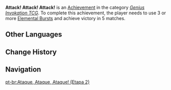 {{Achievement Infobox
|title        = Attack! Attack! Attack!
|id           = 80210
|order id     = 212
|category     = Genius Invokation TCG (Achievement)
|description  = Use 3 or more [[Character Card Elemental Burst|Elemental Burst]]s and achieve victory in a total of 5 match(es).
|requirements = 
|primogems    = 10
|tracking     = 
|topic        = 
|type         = 
|hidden       = 
|set          = Attack! Attack! Attack!
|tier         = 2
|tiers_total  = 3
}}
'''Attack! Attack! Attack!''' is an [[Achievement]] in the category ''[[Genius Invokation TCG (Achievement)|Genius Invokation TCG]]''. To complete this achievement, the player needs to use 3 or more [[Character Card Elemental Burst|Elemental Burst]]s and achieve victory in 5 matches.
<!--
==Gameplay Notes==
* 

==Trivia==
* 

==Gallery==
{{Preview
|size=300px
|file=
|caption=
}}

==Video Guides==
{{EVT
|video1   = 
|caption1 = 
}}
-->
==Other Languages==
{{Transclude|Attack! Attack! Attack!|Other Languages}}

==Change History==
{{Change History|3.3}}
<!--
==References==
{{Reflist}}
-->
==Navigation==
{{Achievement Navbox}}

[[pt-br:Ataque, Ataque, Ataque! (Etapa 2)]]